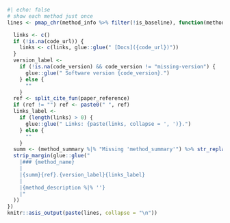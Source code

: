 ```r
#| echo: false
# show each method just once
lines <- pmap_chr(method_info %>% filter(!is_baseline), function(method_name, method_summary, method_description, paper_reference, code_url, code_version, ...) {

  links <- c()
  if (!is.na(code_url)) {
    links <- c(links, glue::glue(" [Docs]({code_url})"))
  }
  version_label <- 
    if (!is.na(code_version) && code_version != "missing-version") {
      glue::glue(" Software version {code_version}.")
    } else {
      ""
    }
  ref <- split_cite_fun(paper_reference)
  if (ref != "") ref <- paste0(" ", ref)
  links_label <-
    if (length(links) > 0) {
      glue::glue(" Links: {paste(links, collapse = ', ')}.")
    } else {
      ""
    }
  summ <- (method_summary %|% "Missing 'method_summary'") %>% str_replace_all("\\n", " ") %>% str_replace_all("\\. *$", "")
  strip_margin(glue::glue("
    |### {method_name}
    |
    |{summ}{ref}.{version_label}{links_label}
    |
    |{method_description %|% ''}
    |"
  ))
})
knitr::asis_output(paste(lines, collapse = "\n"))
```
